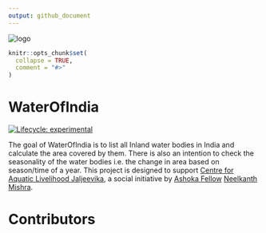 ```yaml
---
output: github_document
---
```

![logo](https://github.com/Jalmitr/WaterOfIndia/blob/main/logosmall.png)
<!-- README.md is generated from README.Rmd. Please edit that file -->

```r
knitr::opts_chunk$set(
  collapse = TRUE,
  comment = "#>"
)
```

# WaterOfIndia

<!-- badges: start -->

[![Lifecycle: experimental](https://img.shields.io/badge/lifecycle-experimental-orange.svg)](https://lifecycle.r-lib.org/articles/stages.html#experimental)
<!-- badges: end -->

The goal of WaterOfIndia is to list all Inland water bodies in India and calculate the area covered by them. There is also an intention to check the seasonality of the water bodies i.e. the change in area based on season/time of a year.
This project is designed to support [Centre for Aquatic Livelihood Jaljeevika](https://www.jaljeevika.org/), a social initiative by [Ashoka Fellow](https://www.ashoka.org/en-us/ashoka-fellows) [Neelkanth Mishra](https://www.ashoka.org/en/fellow/neelkanth-mishra). 



# Contributors
